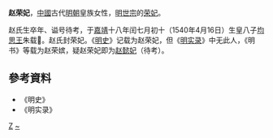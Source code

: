 {{CJK-New-Char|3026C}}
{{東亞女性歷史人物
|名稱 =赵荣妃
|身份 =明朝妃嬪
|位號=荣妃
|出生地=
|婚年=
|逝世年=
|逝世地=
|諡號=
|墳墓=
|子=[[均思王|均思王]]
|其他親屬=
|父親=
|母親=
|夫=[[嘉靖帝|嘉靖帝]]
}}
'''赵荣妃'''，[[中國|中國]]古代[[明朝|明朝]]皇族女性，[[明世宗|明世宗]]的[[荣妃|荣妃]]。

赵氏生卒年、谥号待考，于[[嘉靖|嘉靖]]十八年闰七月初十（1540年4月16日）生皇八子[[均思王|均思王]]朱载𰉬。赵氏封荣妃。《[[明史|明史]]》记载为赵荣妃，但《[[明实录|明实录]]》中无此人，《明书》等载为赵荣嫔，疑赵荣妃即为[[趙懿妃_(明世宗)|赵懿妃]]（待考）。

== 參考資料 ==
*《明史》
*《明实录》
{{明世宗皇室}}
[[Category:明世宗妃|Z]]
[[Category:赵姓|~]]